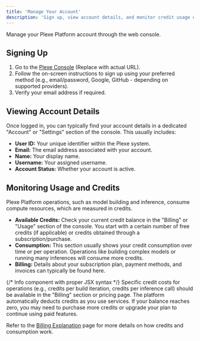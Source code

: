 ```yaml
---
title: 'Manage Your Account'
description: 'Sign up, view account details, and monitor credit usage on the Plexe Platform.'
---
```


Manage your Plexe Platform account through the web console.

## Signing Up

1.  Go to the [Plexe Console](https://console.plexe.ai) (Replace with actual URL).
2.  Follow the on-screen instructions to sign up using your preferred method (e.g., email/password, Google, GitHub - depending on supported providers).
3.  Verify your email address if required.

## Viewing Account Details

Once logged in, you can typically find your account details in a dedicated "Account" or "Settings" section of the console. This usually includes:

* **User ID:** Your unique identifier within the Plexe system.
* **Email:** The email address associated with your account.
* **Name:** Your display name.
* **Username:** Your assigned username.
* **Account Status:** Whether your account is active.

## Monitoring Usage and Credits

Plexe Platform operations, such as model building and inference, consume compute resources, which are measured in credits.

* **Available Credits:** Check your current credit balance in the "Billing" or "Usage" section of the console. You start with a certain number of free credits (if applicable) or credits obtained through a subscription/purchase.
* **Consumption:** This section usually shows your credit consumption over time or per operation. Operations like building complex models or running many inferences will consume more credits.
* **Billing:** Details about your subscription plan, payment methods, and invoices can typically be found here.

{/* Info component with proper JSX syntax */}
<Info>
  Specific credit costs for operations (e.g., credits per build iteration, credits per inference call) should be available in the "Billing" section or pricing page. The platform automatically deducts credits as you use services. If your balance reaches zero, you may need to purchase more credits or upgrade your plan to continue using paid features.
</Info>

Refer to the [Billing Explanation](/platform/explanation/billing) page for more details on how credits and consumption work.